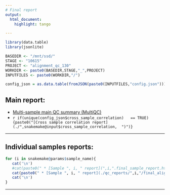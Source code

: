 ```yaml
---
# Final report
output:
  html_document:
    highlight: tango

---
```


```r
library(data.table)
library(jsonlite)

```

```r
BASEDIR <- "/mnt/ssd/"
STAGE <- "10615"
PROJECT <- "alignment_qc_130"
WORKDIR <- paste0(BASEDIR,STAGE,"_",PROJECT)
INPUTFILES <- paste0(WORKDIR,"/")

```


```r
config_json = as.data.table(fromJSON(paste0(INPUTFILES,"config.json")))
```
## Main report:
* [Multi-sample main QC summary (MultiQC)](./snakemake@input$all_sample_multiqc)
* `r if(unique(config_json$cross_sample_correlation)   == TRUE){paste0("[Cross sample correlation report](./",snakemake@input$cross_sample_correlation,  ")")} `

---

## Individual samples reports:
```r
for (i in snakemake@params$sample_name){
   cat('\n')
   #cat(paste0(" * [Sample ", i, " report](",i,".final_sample_report.html)\n"))
   cat(paste0(" * [Sample ", i, " report](./qc_reports/",i,"/final_alignment_report.html)\n"))
   cat('\n')
}
```





---


